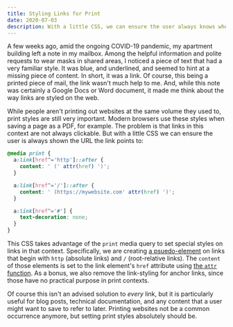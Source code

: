 ```yaml
---
title: Styling Links for Print
date: 2020-07-03
description: With a little CSS, we can ensure the user always knows where a link goes. Even when they're printing it.
---
```


A few weeks ago, amid the ongoing COVID-19 pandemic, my apartment building left a note in my mailbox. Among the helpful information and polite requests to wear masks in shared areas, I noticed a piece of text that had a very familiar style. It was blue, and underlined, and seemed to hint at a missing piece of content. In short, it was a link. Of course, this being a printed piece of mail, the link wasn't much help to me. And, while this note was certainly a Google Docs or Word document, it made me think about the way links are styled on the web.

While people aren't printing out websites at the same volume they used to, print styles are still very important. Modern browsers use these styles when saving a page as a PDF, for example. The problem is that links in this context are not always clickable. But with a little CSS we can ensure the user is always shown the URL the link points to:

```css
@media print {
  a:link[href^='http']::after {
    content: ' (' attr(href) ')';
  }

  a:link[href^='/']::after {
    content: ' (https://mywebsite.com' attr(href) ')';
  }

  a:link[href^='#'] {
    text-decoration: none;
  }
}
```

This CSS takes advantage of the `print` media query to set special styles on links in that context. Specifically, we are creating [a psuedo-element](https://developer.mozilla.org/en-US/docs/Web/CSS/Pseudo-elements) on links that begin with `http` (absolute links) and `/` (root-relative links). The `content` of those elements is set to the link element's `href` attribute using [the `attr` function](https://developer.mozilla.org/en-US/docs/Web/CSS/attr). As a bonus, we also remove the link-styling for anchor links, since those have no practical purpose in print contexts.

Of course this isn't an advised solution to _every_ link, but it is particularly useful for blog posts, technical documentation, and any content that a user might want to save to refer to later. Printing websites not be a common occurrence anymore, but setting print styles absolutely should be.
